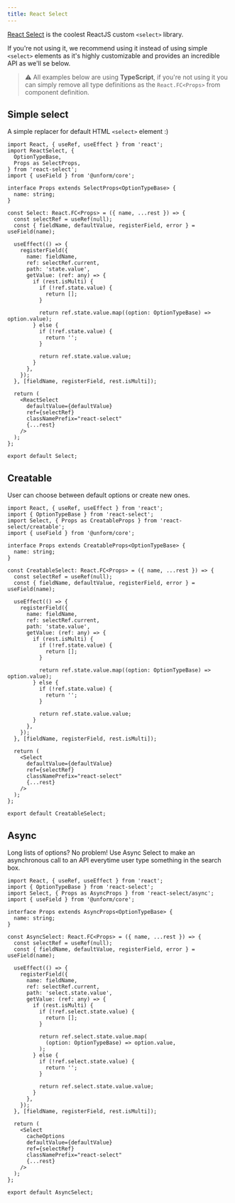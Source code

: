 ```yaml
---
title: React Select
---
```


[React Select](https://react-select.com/) is the coolest ReactJS custom `<select>` library.

If you're not using it, we recommend using it instead of using simple `<select>` elements as it's highly customizable and provides an incredible API as we'll se below.

> ⚠️ All examples below are using **TypeScript**, if you're not using it you can simply remove all type definitions as the `React.FC<Props>` from component definition.

## Simple select

A simple replacer for default HTML `<select>` element :)

```tsx lineNumbers=true
import React, { useRef, useEffect } from 'react';
import ReactSelect, {
  OptionTypeBase,
  Props as SelectProps,
} from 'react-select';
import { useField } from '@unform/core';

interface Props extends SelectProps<OptionTypeBase> {
  name: string;
}

const Select: React.FC<Props> = ({ name, ...rest }) => {
  const selectRef = useRef(null);
  const { fieldName, defaultValue, registerField, error } = useField(name);

  useEffect(() => {
    registerField({
      name: fieldName,
      ref: selectRef.current,
      path: 'state.value',
      getValue: (ref: any) => {
        if (rest.isMulti) {
          if (!ref.state.value) {
            return [];
          }

          return ref.state.value.map((option: OptionTypeBase) => option.value);
        } else {
          if (!ref.state.value) {
            return '';
          }

          return ref.state.value.value;
        }
      },
    });
  }, [fieldName, registerField, rest.isMulti]);

  return (
    <ReactSelect
      defaultValue={defaultValue}
      ref={selectRef}
      classNamePrefix="react-select"
      {...rest}
    />
  );
};

export default Select;
```

## Creatable

User can choose between default options or create new ones.

```tsx lineNumbers=true
import React, { useRef, useEffect } from 'react';
import { OptionTypeBase } from 'react-select';
import Select, { Props as CreatableProps } from 'react-select/creatable';
import { useField } from '@unform/core';

interface Props extends CreatableProps<OptionTypeBase> {
  name: string;
}

const CreatableSelect: React.FC<Props> = ({ name, ...rest }) => {
  const selectRef = useRef(null);
  const { fieldName, defaultValue, registerField, error } = useField(name);

  useEffect(() => {
    registerField({
      name: fieldName,
      ref: selectRef.current,
      path: 'state.value',
      getValue: (ref: any) => {
        if (rest.isMulti) {
          if (!ref.state.value) {
            return [];
          }

          return ref.state.value.map((option: OptionTypeBase) => option.value);
        } else {
          if (!ref.state.value) {
            return '';
          }

          return ref.state.value.value;
        }
      },
    });
  }, [fieldName, registerField, rest.isMulti]);

  return (
    <Select
      defaultValue={defaultValue}
      ref={selectRef}
      classNamePrefix="react-select"
      {...rest}
    />
  );
};

export default CreatableSelect;
```

## Async

Long lists of options? No problem! Use Async Select to make an asynchronous call to an API everytime user type something in the search box.

```tsx lineNumbers=true
import React, { useRef, useEffect } from 'react';
import { OptionTypeBase } from 'react-select';
import Select, { Props as AsyncProps } from 'react-select/async';
import { useField } from '@unform/core';

interface Props extends AsyncProps<OptionTypeBase> {
  name: string;
}

const AsyncSelect: React.FC<Props> = ({ name, ...rest }) => {
  const selectRef = useRef(null);
  const { fieldName, defaultValue, registerField, error } = useField(name);

  useEffect(() => {
    registerField({
      name: fieldName,
      ref: selectRef.current,
      path: 'select.state.value',
      getValue: (ref: any) => {
        if (rest.isMulti) {
          if (!ref.select.state.value) {
            return [];
          }

          return ref.select.state.value.map(
            (option: OptionTypeBase) => option.value,
          );
        } else {
          if (!ref.select.state.value) {
            return '';
          }

          return ref.select.state.value.value;
        }
      },
    });
  }, [fieldName, registerField, rest.isMulti]);

  return (
    <Select
      cacheOptions
      defaultValue={defaultValue}
      ref={selectRef}
      classNamePrefix="react-select"
      {...rest}
    />
  );
};

export default AsyncSelect;
```
